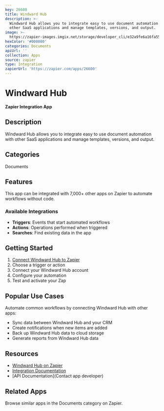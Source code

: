 ```yaml
---
key: 26600
title: Windward Hub
description: >-
  Windward Hub allows you to integrate easy to use document automation with
  other SaaS applications and manage templates, versions, and output.
image: >-
  https://zapier-images.imgix.net/storage/developer_cli/e32a9fe6a16fa559119f2aaa69721e62.png?auto=format%2Ccompress&ixlib=python-3.0.0&q=50
hexColor: '#000000'
categories: Documents
apiUrl: ''
collection: Apps
source: zapier
type: Integration
zapierUrl: 'https://zapier.com/apps/26600'
---
```

# Windward Hub

**Zapier Integration App**

## Description

Windward Hub allows you to integrate easy to use document automation with other SaaS applications and manage templates, versions, and output.

## Categories

Documents

## Features

This app can be integrated with 7,000+ other apps on Zapier to automate workflows without code.

### Available Integrations

- **Triggers**: Events that start automated workflows
- **Actions**: Operations performed when triggered
- **Searches**: Find existing data in the app

## Getting Started

1. [Connect Windward Hub to Zapier](https://zapier.com/apps/26600)
2. Choose a trigger or action
3. Connect your Windward Hub account
4. Configure your automation
5. Test and activate your Zap

## Popular Use Cases

Automate common workflows by connecting Windward Hub with other apps:

- Sync data between Windward Hub and your CRM
- Create notifications when new items are added
- Back up Windward Hub data to cloud storage
- Generate reports from Windward Hub data

## Resources

- [Windward Hub on Zapier](https://zapier.com/apps/26600)
- [Integration Documentation](https://zapier.com/apps/26600/integrations)
- [API Documentation](Contact app developer)

## Related Apps

Browse similar apps in the Documents category on Zapier.
